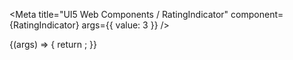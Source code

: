 
<Meta
  title="UI5 Web Components / RatingIndicator"
  component={RatingIndicator}
  args={{
    value: 3
  }}
/>

<DocsHeader />

<Canvas>
  <Story name="Default">
    {(args) => {
      return <RatingIndicator {...args} />;
    }}
  </Story>
</Canvas>

<ArgsTable story="Default" of="." />
